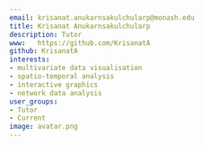 ```yaml
---
email: krisanat.anukarnsakulchularp@monash.edu
title: Krisanat Anukarnsakulchularp
description: Tutor
www:   https://github.com/KrisanatA
github: KrisanatA
interests:
- multivariate data visualisation
- spatio-temporal analysis
- interactive graphics
- network data analysis
user_groups:
- Tutor
- Current
image: avatar.png
---
```


